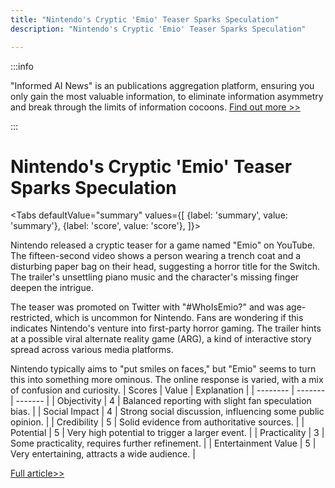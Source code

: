```yaml
---
title: "Nintendo's Cryptic 'Emio' Teaser Sparks Speculation"
description: "Nintendo's Cryptic 'Emio' Teaser Sparks Speculation"

---
```



:::info

"Informed AI News" is an publications aggregation platform, ensuring you only gain the most valuable information, to eliminate information asymmetry and break through the limits of information cocoons.  [Find out more >>](/)

:::

# Nintendo's Cryptic 'Emio' Teaser Sparks Speculation


<Tabs
	defaultValue="summary"
	values={[
	{label: 'summary', value: 'summary'},
	{label: 'score', value: 'score'},
]}>
<TabItem value="summary">


Nintendo released a cryptic teaser for a game named "Emio" on YouTube. The fifteen-second video shows a person wearing a trench coat and a disturbing paper bag on their head, suggesting a horror title for the Switch. The trailer's unsettling piano music and the character's missing finger deepen the intrigue.

The teaser was promoted on Twitter with "#WhoIsEmio?" and was age-restricted, which is uncommon for Nintendo. Fans are wondering if this indicates Nintendo's venture into first-party horror gaming. The trailer hints at a possible viral alternate reality game (ARG), a kind of interactive story spread across various media platforms.

Nintendo typically aims to "put smiles on faces," but "Emio" seems to turn this into something more ominous. The online response is varied, with a mix of confusion and curiosity.
</TabItem>
<TabItem value="score">
	| Scores     | Value   | Explanation |
	| -------- | ------- | ------- |
	| Objectivity  | 4    | Balanced reporting with slight fan speculation bias.    |
	| Social Impact | 4     | Strong social discussion, influencing some public opinion.    |
	| Credibility    | 5    | Solid evidence from authoritative sources.    |
	| Potential    | 5    | Very high potential to trigger a larger event.    |
	| Practicality    | 3    | Some practicality, requires further refinement.    |
	| Entertainment Value    | 5    | Very entertaining, attracts a wide audience.    |
</TabItem>
</Tabs>

[Full article>>](https://kotaku.com/emio-nintendo-switch-horror-trailer-teaser-youtube-1851584450)
